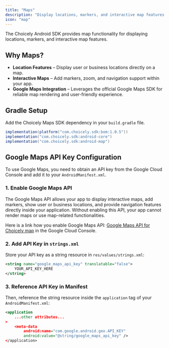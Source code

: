 ```yaml
---
title: "Maps"
description: "Display locations, markers, and interactive map features in your Android app"
icon: "map"
---
```


The Choicely Android SDK provides map functionality for displaying locations, markers, and interactive map features.

## Why Maps?

- **Location Features** – Display user or business locations directly on a map.
- **Interactive Maps** – Add markers, zoom, and navigation support within your app.
- **Google Maps Integration** – Leverages the official Google Maps SDK for reliable map rendering and user-friendly experience.

## Gradle Setup

Add the Choicely Maps SDK dependency in your `build.gradle` file.

```gradle
implementation(platform("com.choicely.sdk:bom:1.0.5"))
implementation("com.choicely.sdk:android-core")
implementation("com.choicely.sdk:android-map")
```

## Google Maps API Key Configuration

To use Google Maps, you need to obtain an API key from the Google Cloud Console and add it to your `AndroidManifest.xml`.

### 1. Enable Google Maps API

The Google Maps API allows your app to display interactive maps, add markers, show user or business locations, and provide navigation features directly inside your application. Without enabling this API, your app cannot render maps or use map-related functionalities.

Here is a link how you enable Google Maps API: [Google Maps API for Choicely map](/resources/map-api) in the Google Cloud Console.

### 2. Add API Key in `strings.xml`

Store your API key as a string resource in `res/values/strings.xml`:

```xml
<string name="google_maps_api_key" translatable="false">
    YOUR_API_KEY_HERE
</string>
```

### 3. Reference API Key in Manifest

Then, reference the string resource inside the `application` tag of your `AndroidManifest.xml`:

```xml
<application
    ...other attributes...
>
    <meta-data
        android:name="com.google.android.geo.API_KEY"
        android:value="@string/google_maps_api_key" />
</application>
```
